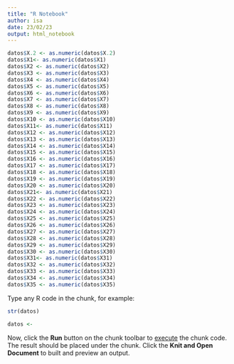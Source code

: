 ```yaml
---
title: "R Notebook"
author: isa
date: 23/02/23
output: html_notebook
---
```



```r
datos$X.2 <- as.numeric(datos$X.2)
datos$X1<- as.numeric(datos$X1)
datos$X2 <- as.numeric(datos$X2)
datos$X3 <- as.numeric(datos$X3)
datos$X4 <- as.numeric(datos$X4)
datos$X5 <- as.numeric(datos$X5)
datos$X6 <- as.numeric(datos$X6)
datos$X7 <- as.numeric(datos$X7)
datos$X8 <- as.numeric(datos$X8)
datos$X9 <- as.numeric(datos$X9)
datos$X10 <- as.numeric(datos$X10)
datos$X11<- as.numeric(datos$X11)
datos$X12 <- as.numeric(datos$X12)
datos$X13 <- as.numeric(datos$X13)
datos$X14 <- as.numeric(datos$X14)
datos$X15 <- as.numeric(datos$X15)
datos$X16 <- as.numeric(datos$X16)
datos$X17 <- as.numeric(datos$X17)
datos$X18 <- as.numeric(datos$X18)
datos$X19 <- as.numeric(datos$X19)
datos$X20 <- as.numeric(datos$X20)
datos$X21<- as.numeric(datos$X21)
datos$X22 <- as.numeric(datos$X22)
datos$X23 <- as.numeric(datos$X23)
datos$X24 <- as.numeric(datos$X24)
datos$X25 <- as.numeric(datos$X25)
datos$X26 <- as.numeric(datos$X26)
datos$X27 <- as.numeric(datos$X27)
datos$X28 <- as.numeric(datos$X28)
datos$X29 <- as.numeric(datos$X29)
datos$X30 <- as.numeric(datos$X30)
datos$X31<- as.numeric(datos$X31)
datos$X32 <- as.numeric(datos$X32)
datos$X33 <- as.numeric(datos$X33)
datos$X34 <- as.numeric(datos$X34)
datos$X35 <- as.numeric(datos$X35)
```

Type any R code in the chunk, for example:
```r
str(datos)
```


```r
datos <-
```
Now, click the **Run** button on the chunk toolbar to [execute](https://www.jetbrains.com/help/pycharm/r-markdown.html#run-r-code) the chunk code. The result should be placed under the chunk.
Click the **Knit and Open Document** to built and preview an output.